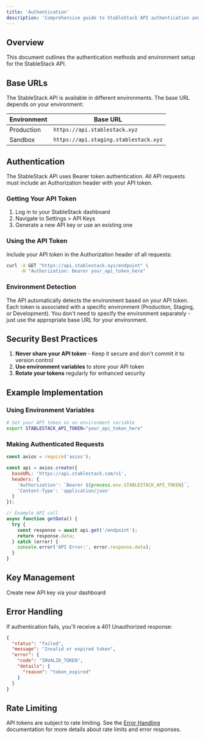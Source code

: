 ```yaml
---
title: 'Authentication'
description: 'Comprehensive guide to StableStack API authentication and environment setup'
---
```


## Overview

This document outlines the authentication methods and environment setup for the StableStack API.

## Base URLs

The StableStack API is available in different environments. The base URL depends on your environment:

| Environment | Base URL |
|------------|----------|
| Production | `https://api.stablestack.xyz` |
| Sandbox | `https://api.staging.stablestack.xyz` |


## Authentication

The StableStack API uses Bearer token authentication. All API requests must include an Authorization header with your API token.

### Getting Your API Token

1. Log in to your StableStack dashboard
2. Navigate to Settings > API Keys
3. Generate a new API key or use an existing one

### Using the API Token

Include your API token in the Authorization header of all requests:

```bash
curl -X GET "https://api.stablestack.xyz/endpoint" \
     -H "Authorization: Bearer your_api_token_here"
```

### Environment Detection

The API automatically detects the environment based on your API token. Each token is associated with a specific environment (Production, Staging, or Development). You don't need to specify the environment separately - just use the appropriate base URL for your environment.

## Security Best Practices

1. **Never share your API token** - Keep it secure and don't commit it to version control
2. **Use environment variables** to store your API token
3. **Rotate your tokens** regularly for enhanced security

## Example Implementation

### Using Environment Variables

```bash
# Set your API token as an environment variable
export STABLESTACK_API_TOKEN="your_api_token_here"
```

### Making Authenticated Requests

```javascript
const axios = require('axios');

const api = axios.create({
  baseURL: 'https://api.stablestack.com/v1',
  headers: {
    'Authorization': `Bearer ${process.env.STABLESTACK_API_TOKEN}`,
    'Content-Type': 'application/json'
  }
});

// Example API call
async function getData() {
  try {
    const response = await api.get('/endpoint');
    return response.data;
  } catch (error) {
    console.error('API Error:', error.response.data);
  }
}
```

## Key Management

Create new API key via your dashboard


## Error Handling

If authentication fails, you'll receive a 401 Unauthorized response:

```json
{
  "status": "failed",
  "message": "Invalid or expired token",
  "error": {
    "code": "INVALID_TOKEN",
    "details": {
      "reason": "token_expired"
    }
  }
}
```

## Rate Limiting

API tokens are subject to rate limiting. See the [Error Handling](/error) documentation for more details about rate limits and error responses.